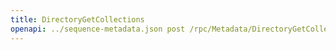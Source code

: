 ---
title: DirectoryGetCollections
openapi: ../sequence-metadata.json post /rpc/Metadata/DirectoryGetCollections
---

